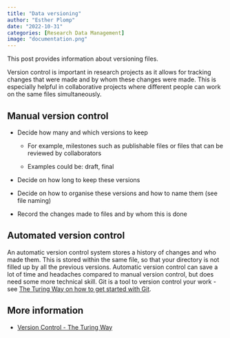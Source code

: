 ```yaml
---
title: "Data versioning"
author: "Esther Plomp"
date: "2022-10-31"
categories: [Research Data Management]
image: "documentation.png"
---
```


This post provides information about versioning files.

Version control is important in research projects as it allows for tracking changes that were made and by whom these changes were made. This is especially helpful in collaborative projects where different people can work on the same files simultaneously.

## Manual version control

-   Decide how many and which versions to keep

    -   For example, milestones such as publishable files or files that can be reviewed by collaborators

    -   Examples could be: draft, final

-   Decide on how long to keep these versions

-   Decide on how to organise these versions and how to name them (see file naming)

-   Record the changes made to files and by whom this is done

## Automated version control

An automatic version control system stores a history of changes and who made them. This is stored within the same file, so that your directory is not filled up by all the previous versions. Automatic version control can save a lot of time and headaches compared to manual version control, but does need some more technical skill. Git is a tool to version control your work - see [The Turing Way on how to get started with Git](https://the-turing-way.netlify.app/reproducible-research/vcs/vcs-git.html).

## More information

-   [Version Control - The Turing Way](https://the-turing-way.netlify.app/reproducible-research/vcs.html)
